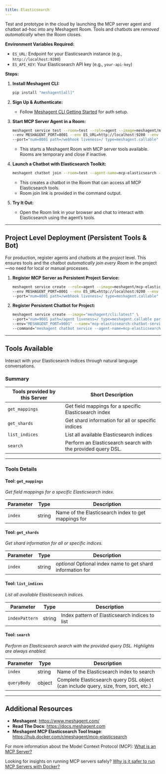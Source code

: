 ```yaml
---
title: Elasticsearch
---
```



Test and prototype in the cloud by launching the MCP server agent and chatbot ad-hoc into any Meshagent Room. Tools and chatbots are *removed automatically* when the Room closes.

**Environment Variables Required:**
- `ES_URL`: Endpoint for your Elasticsearch instance (e.g., `http://localhost:9200`)
- `ES_API_KEY`: Your Elasticsearch API key (e.g., `your-api-key`)

**Steps:**

1. **Install Meshagent CLI:**
   ```bash
   pip install "meshagent[all]"
   ```

2. **Sign Up & Authenticate:**
   - Follow [Meshagent CLI Getting Started](https://docs.meshagent.com/cli/getting_started) for auth setup.

3. **Start MCP Server Agent in a Room:**
   ```bash
   meshagent service test --room=test --role=agent --image=meshagent/mcp-elasticsearch:latest \
   --env MESHAGENT_PORT=8001 --env ES_URL=http://localhost:9200 --env ES_API_KEY=your-api-key \
   --port="num=8001 path=/webhook liveness=/ type=meshagent.callable" --name=mcp-elasticsearch-service-test
   ```
   - This starts a Meshagent Room with MCP server tools available. Rooms are temporary and close if inactive.

4. **Launch a Chatbot with Elasticsearch Toolkit:**
   ```bash
   meshagent chatbot join --room=test --agent-name=mcp-elasticsearch --name=mcp-elasticsearch --toolkit=mcp-elasticsearch
   ```
   - This creates a chatbot in the Room that can access all MCP Elasticsearch tools.  
   - Room join link is provided in the command output.

5. **Try It Out:**
   - Open the Room link in your browser and chat to interact with Elasticsearch using the agent’s tools.

---

## Project Level Deployment (Persistent Tools & Bot)

For production, register agents and chatbots at the *project* level. This ensures tools and the chatbot *automatically join every Room* in the project—no need for local or manual processes.

1. **Register MCP Server as Persistent Project Service:**
   ```bash
   meshagent service create --role=agent --image=meshagent/mcp-elasticsearch:latest \
   --env MESHAGENT_PORT=8001 --env ES_URL=http://localhost:9200 --env ES_API_KEY=your-api-key \
   --port="num=8001 path=/webhook liveness=/ type=meshagent.callable" --name=mcp-elasticsearch-service
   ```

2. **Register Persistent Chatbot for Project:**
   ```bash
   meshagent service create --image="meshagent/cli:latest" \
   --port="num=9001 path=/agent liveness=/ type=meshagent.callable participant_name=mcp-elasticsearch-chatbot" \
   --env="MESHAGENT_PORT=9001" --name="mcp-elasticsearch-chatbot-service" \
   --command="meshagent chatbot service --agent-name=mcp-elasticsearch-chatbot --toolkit=mcp-elasticsearch"
   ```

---

## Tools Available

Interact with your Elasticsearch indices through natural language conversations.

### Summary

Tools provided by this Server | Short Description
-|-
`get_mappings` | Get field mappings for a specific Elasticsearch index
`get_shards` | Get shard information for all or specific indices
`list_indices` | List all available Elasticsearch indices
`search` | Perform an Elasticsearch search with the provided query DSL.

---

### Tools Details

#### Tool: **`get_mappings`**
*Get field mappings for a specific Elasticsearch index.*

| Parameter | Type    | Description                                           |
|-----------|---------|-------------------------------------------------------|
| `index`   | string  | Name of the Elasticsearch index to get mappings for   |


#### Tool: **`get_shards`**
*Get shard information for all or specific indices.*

| Parameter | Type    | Description                                   |
|-----------|---------|-----------------------------------------------|
| `index`   | string  | *optional* Optional index name to get shard information for |


#### Tool: **`list_indices`**
*List all available Elasticsearch indices.*

| Parameter     | Type    | Description                           |
|---------------|---------|---------------------------------------|
| `indexPattern`| string  | Index pattern of Elasticsearch indices to list |


#### Tool: **`search`**
*Perform an Elasticsearch search with the provided query DSL. Highlights are always enabled.*

| Parameter    | Type    | Description                               |
|--------------|---------|-------------------------------------------|
| `index`      | string  | Name of the Elasticsearch index to search |
| `queryBody`  | object  | Complete Elasticsearch query DSL object (can include query, size, from, sort, etc.) |


---

## Additional Resources

- **Meshagent**: https://www.meshagent.com/
- **Read The Docs**: https://docs.meshagent.com
- **Meshagent MCP Elasticsearch Tool Image**: https://hub.docker.com/r/meshagent/mcp-elasticsearch

For more information about the Model Context Protocol (MCP): [What is an MCP Server?](https://www.anthropic.com/news/model-context-protocol)

Looking for insights on running MCP servers safely? [Why is it safer to run MCP Servers with Docker?](https://www.docker.com/blog/the-model-context-protocol-simplifying-building-ai-apps-with-anthropic-claude-desktop-and-docker/)